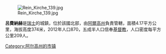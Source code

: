 [[Image:Rein_Kirche_139.jpg|right]]

'''呂費納赫'''是[[瑞士|瑞士]]的城鎮，位於該國北部，由[[阿爾高州|阿爾高州]]負責管轄，面積4.17平方公里，海拔高度374米，2012年人口870，五成半人口信奉[[基督教|基督教]]，人口密度每平方公里209人。

{{Switzerland-geo-stub}}
[[Category:阿尔高州的市镇|Category:阿尔高州的市镇]]